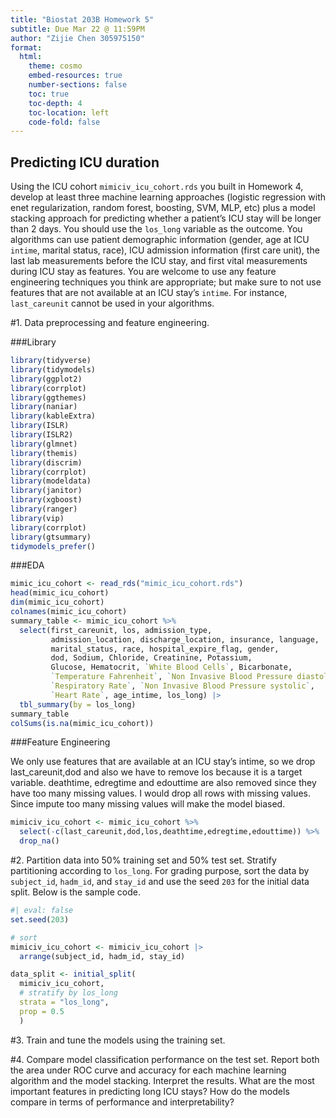 ```yaml
---
title: "Biostat 203B Homework 5"
subtitle: Due Mar 22 @ 11:59PM
author: "Zijie Chen 305975150"
format:
  html:
    theme: cosmo
    embed-resources: true
    number-sections: false
    toc: true
    toc-depth: 4
    toc-location: left
    code-fold: false
---
```


## Predicting ICU duration

Using the ICU cohort `mimiciv_icu_cohort.rds` you built in Homework 4, develop at least three machine learning approaches (logistic regression with enet regularization, random forest, boosting, SVM, MLP, etc) plus a model stacking approach for predicting whether a patient's ICU stay will be longer than 2 days. You should use the `los_long` variable as the outcome. You algorithms can use patient demographic information (gender, age at ICU `intime`, marital status, race), ICU admission information (first care unit), the last lab measurements before the ICU stay, and first vital measurements during ICU stay as features. You are welcome to use any feature engineering techniques you think are appropriate; but make sure to not use features that are not available at an ICU stay's `intime`. For instance, `last_careunit` cannot be used in your algorithms. 

#1. Data preprocessing and feature engineering.

###Library
```r
library(tidyverse)
library(tidymodels)
library(ggplot2)
library(corrplot)
library(ggthemes)
library(naniar)
library(kableExtra)
library(ISLR)
library(ISLR2)
library(glmnet)
library(themis)
library(discrim)
library(corrplot)
library(modeldata)
library(janitor)
library(xgboost)
library(ranger)
library(vip)
library(corrplot)
library(gtsummary)
tidymodels_prefer()
```

###EDA
```r
mimic_icu_cohort <- read_rds("mimic_icu_cohort.rds")
head(mimic_icu_cohort)
dim(mimic_icu_cohort)
colnames(mimic_icu_cohort)
summary_table <- mimic_icu_cohort %>% 
  select(first_careunit, los, admission_type,
         admission_location, discharge_location, insurance, language,
         marital_status, race, hospital_expire_flag, gender,
         dod, Sodium, Chloride, Creatinine, Potassium,
         Glucose, Hematocrit, `White Blood Cells`, Bicarbonate, 
         `Temperature Fahrenheit`, `Non Invasive Blood Pressure diastolic`,
         `Respiratory Rate`, `Non Invasive Blood Pressure systolic`,
         `Heart Rate`, age_intime, los_long) |>
  tbl_summary(by = los_long)
summary_table
colSums(is.na(mimic_icu_cohort))
```
###Feature Engineering

We only use features that are available at an ICU stay's intime, so we drop 
last_careunit,dod and also we have to remove los because it is a target variable.
deathtime, edregtime and edouttime are also removed since they have too many missing values.
I would drop all rows with missing values. Since impute too many missing values will make
the model biased. 

```r
mimiciv_icu_cohort <- mimic_icu_cohort %>%
  select(-c(last_careunit,dod,los,deathtime,edregtime,edouttime)) %>% 
  drop_na()
```



#2. Partition data into 50% training set and 50% test set. Stratify partitioning according to `los_long`. For grading purpose, sort the data by `subject_id`, `hadm_id`, and `stay_id` and use the seed `203` for the initial data split. Below is the sample code.
```r
#| eval: false
set.seed(203)

# sort
mimiciv_icu_cohort <- mimiciv_icu_cohort |>
  arrange(subject_id, hadm_id, stay_id)

data_split <- initial_split(
  mimiciv_icu_cohort, 
  # stratify by los_long
  strata = "los_long", 
  prop = 0.5
  )
```

#3. Train and tune the models using the training set.

#4. Compare model classification performance on the test set. Report both the area under ROC curve and accuracy for each machine learning algorithm and the model stacking. Interpret the results. What are the most important features in predicting long ICU stays? How do the models compare in terms of performance and interpretability?
